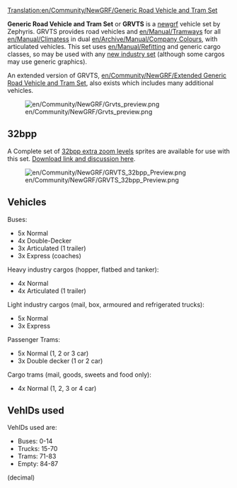 [[Translation:en/Community/NewGRF/Generic Road Vehicle and Tram Set]]


{{en/Community/NewGRF/Newgrf set|Name=Generic Road Vehicle and Tram Set
|Image=en/Community/NewGRF/GRVTS preview.png
|Download=http://www.tt-forums.net/viewtopic.php?f=26&t=33415
|Discussion=http://www.tt-forums.net/viewtopic.php?f=26&t=33415
|Homepage=http://www.tt-forums.net/viewtopic.php?f=26&t=33415
}}
'''Generic Road Vehicle and Tram Set''' or '''GRVTS''' is a [[en/Manual/NewGRF|newgrf]] vehicle set by Zephyris. GRVTS provides road vehicles and [[en/Manual/Tramways]] for all [[en/Manual/Climates]]s in dual [[en/Archive/Manual/Company Colours]], with articulated vehicles. This set uses [[en/Manual/Refit]]ting and generic cargo classes, so may be used with any [[en/Archive/Manual/NewGRF Industries|new industry set]] (although some cargos may use generic graphics).

An extended version of GRVTS, [[en/Community/NewGRF/Extended Generic Road Vehicle and Tram Set]], also exists which includes many additional vehicles.

[[File:en/Community/NewGRF/Grvts preview.png|center]]

==32bpp==
A Complete set of [[en/Community/NewGRF/Playing with 32 bpp graphics|32bpp extra zoom levels]] sprites are available for use with this set. [http://www.tt-forums.net/viewtopic.php?f=36&t=47121&start=0 Download link and discussion here].

[[File:en/Community/NewGRF/GRVTS 32bpp Preview.png|center]]

==Vehicles==

Buses:
*5x Normal
*4x Double-Decker
*3x Articulated (1 trailer)
*3x Express (coaches)

Heavy industry cargos (hopper, flatbed and tanker):
*4x Normal
*4x Articulated (1 trailer)

Light industry cargos (mail, box, armoured and refrigerated trucks):
*5x Normal
*3x Express

Passenger Trams:
*5x Normal (1, 2 or 3 car)
*3x Double decker (1 or 2 car)

Cargo trams (mail, goods, sweets and food only):
*4x Normal (1, 2, 3 or 4 car)

==VehIDs used==

VehIDs used are:
*Buses: 0-14
*Trucks: 15-70
*Trams: 71-83
*Empty: 84-87
(decimal)

{{en/Feature|0.6}}